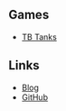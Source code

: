 == Games ==

* [[TB Tanks]]

== Links ==

* [http://wubo.blogspot.com Blog]
* [http://github.com/netguy204 GitHub]